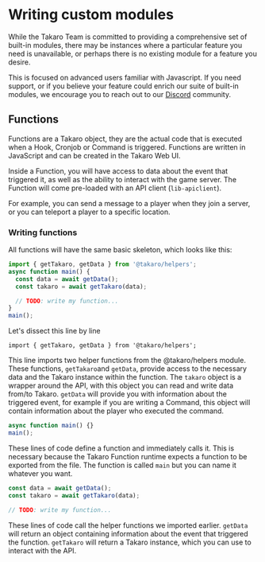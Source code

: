 
# Writing custom modules

While the Takaro Team is committed to providing a comprehensive set of built-in modules,
there may be instances where a particular feature you need is unavailable, or perhaps
there is no existing module for a feature you desire. 

<Callout type="info" emoji="💡">
   This is focused on advanced users familiar with Javascript. 
    If you need support, or if you believe your feature could enrich our suite of built-in modules,
    we encourage you to reach out to our <a href="https://aka.candaele.dev/discord" target="_blank" rel="noopener noreferrer">Discord</a> community.
</Callout>

## Functions

Functions are a Takaro object, they are the actual code that is executed when a Hook, Cronjob or Command is triggered. Functions are written in JavaScript and can be created in the Takaro Web UI.

Inside a Function, you will have access to data about the event that triggered it, as well as the ability to interact with the game server. The Function will come pre-loaded with an API client (`lib-apiclient`).

For example, you can send a message to a player when they join a server, or you can teleport a player to a specific location.

### Writing functions

All functions will have the same basic skeleton, which looks like this:

```js
import { getTakaro, getData } from '@takaro/helpers';
async function main() {
  const data = await getData();
  const takaro = await getTakaro(data);

  // TODO: write my function...
}
main();
```

Let's dissect this line by line

`import { getTakaro, getData } from '@takaro/helpers';`

This line imports two helper functions from the @takaro/helpers module. These functions, `getTakaro`and `getData`, provide access to the necessary data and the Takaro instance within the function. The `takaro` object is a wrapper around the API, with this object you can read and write data from/to Takaro. `getData` will provide you with information about the triggered event, for example if you are writing a Command, this object will contain information about the player who executed the command.

```js
async function main() {}
main();
```

These lines of code define a function and immediately calls it. This is necessary because the Takaro Function runtime expects a function to be exported from the file. The function is called `main` but you can name it whatever you want.

```js
const data = await getData();
const takaro = await getTakaro(data);

// TODO: write my function...
```

These lines of code call the helper functions we imported earlier. `getData` will return an object containing information about the event that triggered the function. `getTakaro` will return a Takaro instance, which you can use to interact with the API.
